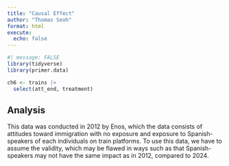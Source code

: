 ```yaml
---
title: "Causal Effect"
author: "Thomas Seoh"
format: html
execute: 
  echo: false
---
```


```r
#| message: FALSE
library(tidyverse)
library(primer.data)
```

```r
ch6 <- trains |>  
  select(att_end, treatment)
```


## **Analysis**
This data was conducted in 2012 by Enos, which the data consists of attitudes toward immigration with no exposure and exposure to Spanish-speakers of each individuals on train platforms. To use this data, we have to assume the validity, which may be flawed in ways such as that Spanish-speakers may not have the same impact as in 2012, compared to 2024.
